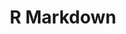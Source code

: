 ---
title: "R Markdown"
description: "This is an R Markdown document. Markdown is a simple formatting syntax for authoring HTML, PDF, and MS Word documents. For more details on using R Markdown see http://rmarkdown.rstudio.com."
image: {
    src: "https://cdn.auth0.com/blog/python3/python3.png",
    alt: "Python 3.5"
}
---